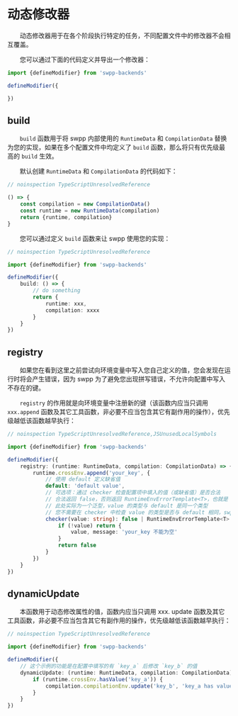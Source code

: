 # 动态修改器

&emsp;&emsp;动态修改器用于在各个阶段执行特定的任务，不同配置文件中的修改器不会相互覆盖。

&emsp;&emsp;您可以通过下面的代码定义并导出一个修改器：

```typescript
import {defineModifier} from 'swpp-backends'

defineModifier({

})
```

## build

&emsp;&emsp;`build` 函数用于将 swpp 内部使用的 `RuntimeData` 和 `CompilationData` 替换为您的实现，如果在多个配置文件中均定义了 `build` 函数，那么将只有优先级最高的 `build` 生效。

&emsp;&emsp;默认创建 `RuntimeData` 和 `CompilationData` 的代码如下：

```typescript
// noinspection TypeScriptUnresolvedReference

() => {
    const compilation = new CompilationData()
    const runtime = new RuntimeData(compilation)
    return {runtime, compilation}
}
```

&emsp;&emsp;您可以通过定义 `build` 函数来让 swpp 使用您的实现：

```typescript
// noinspection TypeScriptUnresolvedReference

import {defineModifier} from 'swpp-backends'

defineModifier({
    build: () => {
        // do something
        return {
            runtime: xxx,
            compilation: xxxx
        }
    }
})
```

## registry

&emsp;&emsp;如果您在看到这里之前尝试向环境变量中写入您自己定义的值，您会发现在运行时将会产生错误，因为 swpp 为了避免您出现拼写错误，不允许向配置中写入不存在的键。

&emsp;&emsp;`registry` 的作用就是向环境变量中注册新的键（该函数内应当只调用 `xxx.append` 函数及其它工具函数，非必要不应当包含其它有副作用的操作），优先级越低该函数越早执行：

```typescript
// noinspection TypeScriptUnresolvedReference,JSUnusedLocalSymbols

import {defineModifier} from 'swpp-backends'

defineModifier({
    registry: (runtime: RuntimeData, compilation: CompilationData) => {
        runtime.crossEnv.append('your_key', {
            // 使用 default 定义缺省值
            default: 'default value',
            // 可选项：通过 checker 检查配置项中填入的值（或缺省值）是否合法
            // 合法返回 false，否则返回 RuntimeEnvErrorTemplate<T>，也就是 { value: T, message: string }
            // 此处实际为一个泛型，value 的类型与 default 是同一个类型
            // 您不需要在 checker 中检查 value 的类型是否与 default 相同，swpp 会在调用 checker 之前自动判断
            checker(value: string): false | RuntimeEnvErrorTemplate<T> {
                if (!value) return {
                    value, message: 'your_key 不能为空'
                }
                return false
            }
        })
    }
})
```

## dynamicUpdate

&emsp;&emsp;本函数用于动态修改属性的值，函数内应当只调用 xxx. update 函数及其它工具函数，非必要不应当包含其它有副作用的操作，优先级越低该函数越早执行：

```typescript
// noinspection TypeScriptUnresolvedReference

import {defineModifier} from 'swpp-backends'

defineModifier({
    // 这个示例的功能是在配置中填写的有 `key_a` 后修改 `key_b` 的值
    dynamicUpdate: (runtime: RuntimeData, compilation: CompilationData) => {
        if (runtime.crossEnv.hasValue('key_a')) {
            compilation.compilationEnv.update('key_b', 'key_a has value')
        }
    }
})
```